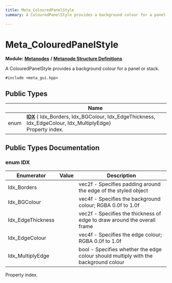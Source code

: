 ```yaml
---
title: Meta_ColouredPanelStyle
summary: A ColouredPanelStyle provides a background colour for a panel or stack. 

---
```


# Meta_ColouredPanelStyle

**Module:** **[Metanodes](../Modules/group__api__metanodes.mdx)** **/** **[Metanode Structure Definitions](../Modules/group__api__metadefs.mdx)**



A ColouredPanelStyle provides a background colour for a panel or stack. 


`#include <meta_gui.hpp>`

## Public Types

|                | Name           |
| -------------- | -------------- |
| enum| **[IDX](../Classes/struct_meta___coloured_panel_style.mdx#enum-idx)** { Idx_Borders, Idx_BGColour, Idx_EdgeThickness, Idx_EdgeColour, Idx_MultiplyEdge}<br />Property index.  |

## Public Types Documentation

### enum IDX

| Enumerator | Value | Description |
| ---------- | ----- | ----------- |
| Idx_Borders | | vec2f - Specifies padding around the edge of the styled object   |
| Idx_BGColour | | vec4f - Specifies the background colour; RGBA 0.0f to 1.0f   |
| Idx_EdgeThickness | | vec2f - Specifies the thickness of edge to draw around the overall frame   |
| Idx_EdgeColour | | vec4f - Specifies the edge colour; RGBA 0.0f to 1.0f   |
| Idx_MultiplyEdge | | bool - Specifies whether the edge colour should multiply with the background colour   |



Property index. 

